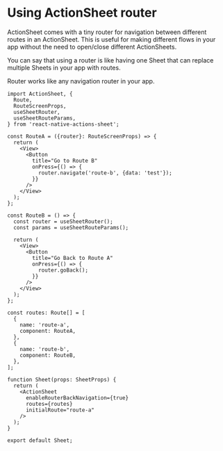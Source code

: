 # Using ActionSheet router

ActionSheet comes with a tiny router for navigation between different routes in an ActionSheet. This is useful for making different flows in your app without the need to open/close different ActionSheets.

You can say that using a router is like having one Sheet that can replace multiple Sheets in your app with routes.

Router works like any navigation router in your app.

```tsx
import ActionSheet, {
  Route,
  RouteScreenProps,
  useSheetRouter,
  useSheetRouteParams,
} from 'react-native-actions-sheet';

const RouteA = ({router}: RouteScreenProps) => {
  return (
    <View>
      <Button
        title="Go to Route B"
        onPress={() => {
          router.navigate('route-b', {data: 'test'});
        }}
      />
    </View>
  );
};

const RouteB = () => {
  const router = useSheetRouter();
  const params = useSheetRouteParams();

  return (
    <View>
      <Button
        title="Go Back to Route A"
        onPress={() => {
          router.goBack();
        }}
      />
    </View>
  );
};

const routes: Route[] = [
  {
    name: 'route-a',
    component: RouteA,
  },
  {
    name: 'route-b',
    component: RouteB,
  },
];

function Sheet(props: SheetProps) {
  return (
    <ActionSheet
      enableRouterBackNavigation={true}
      routes={routes}
      initialRoute="route-a"
    />
  );
}

export default Sheet;
```
